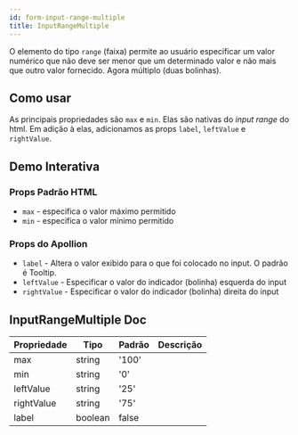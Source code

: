 ```yaml
---
id: form-input-range-multiple
title: InputRangeMultiple
---
```



O elemento do tipo `range` (faixa) permite ao usuário especificar um valor numérico que
não deve ser menor que um determinado valor e não mais que outro valor fornecido. Agora múltiplo (duas bolinhas).

## Como usar

As principais propriedades são `max` e `min`. Elas são nativas do _input range_ do html.
Em adição à elas, adicionamos as props `label`, `leftValue` e `rightValue`.

## Demo Interativa

<Interactive>
  <InputRangeMultiple
    label={boolean("label", false)}
    min={text("min", "0")}
    max={text("max", "100")}
    leftValue={text("leftValue", "25")}
    rightValue={text("rightValue", "75")}
  />
</Interactive>

### Props Padrão HTML

- `max` - especifica o valor máximo permitido
- `min` - especifica o valor mínimo permitido

### Props do Apollion

- `label` - Altera o valor exibido para o que foi colocado no input. O padrão é Tooltip.
- `leftValue` - Especificar o valor do indicador (bolinha) esquerda do input
- `rightValue` - Especificar o valor do indicador (bolinha) direita do input

## InputRangeMultiple Doc

| Propriedade | Tipo    | Padrão | Descrição |
| ----------- | ------- | ------ | --------- |
| max         | string  | '100'  |           |
| min         | string  | '0'    |           |
| leftValue   | string  | '25'   |           |
| rightValue  | string  | '75'   |           |
| label       | boolean | false  |           |
